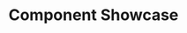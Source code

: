 ---
title: "Component Showcase"
time:
  created: "2024-09-18T19:24:46.167Z"
  updated: "2024-11-09T14:16:02.043Z"
---